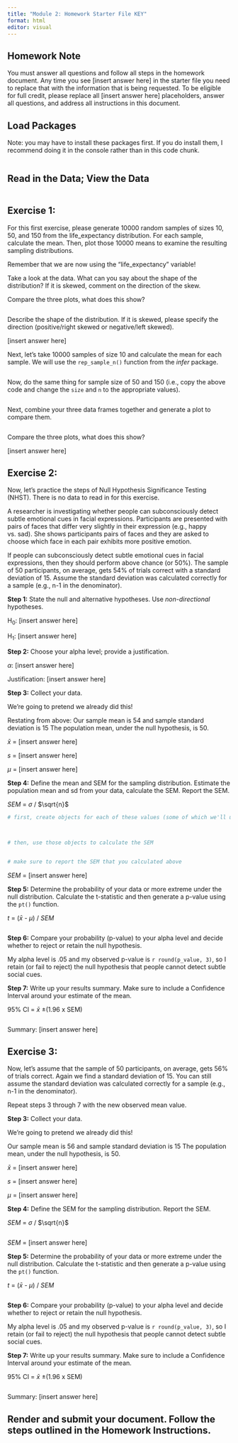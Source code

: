 ```yaml
---
title: "Module 2: Homework Starter File KEY"
format: html
editor: visual
---
```


## Homework Note

You must answer all questions and follow all steps in the homework document. Any time you see \[insert answer here\] in the starter file you need to replace that with the information that is being requested. To be eligible for full credit, please replace all \[insert answer here\] placeholders, answer all questions, and address all instructions in this document.

## Load Packages

Note: you may have to install these packages first. If you do install them, I recommend doing it in the console rather than in this code chunk.

```r



```

## Read in the Data; View the Data

```r



```

## Exercise 1:

For this first exercise, please generate 10000 random samples of sizes 10, 50, and 150 from the life_expectancy distribution. For each sample, calculate the mean. Then, plot those 10000 means to examine the resulting sampling distributions. 

Remember that we are now using the "life_expectancy" variable!

Take a look at the data. What can you say about the shape of the distribution? If it is skewed, comment on the direction of the skew.

Compare the three plots, what does this show?

```r




```

Describe the shape of the distribution. If it is skewed, please specify the direction (positive/right skewed or negative/left skewed).

\[insert answer here\]

Next, let's take 10000 samples of size 10 and calculate the mean for each sample. We will use the `rep_sample_n()` function from the *infer* package.

```r




```

Now, do the same thing for sample size of 50 and 150 (i.e., copy the above code and change the `size` and `n` to the appropriate values).

```r




```

Next, combine your three data frames together and generate a plot to compare them.

```r




```

Compare the three plots, what does this show?

\[insert answer here\]

## Exercise 2:

Now, let's practice the steps of Null Hypothesis Significance Testing (NHST). There is no data to read in for this exercise.

A researcher is investigating whether people can subconsciously detect subtle emotional cues in facial expressions. Participants are presented with pairs of faces that differ very slightly in their expression (e.g., happy vs. sad). She shows participants pairs of faces and they are asked to choose which face in each pair exhibits more positive emotion.

If people can subconsciously detect subtle emotional cues in facial expressions, then they should perform above chance (or 50%). The sample of 50 participants, on average, gets 54% of trials correct with a standard deviation of 15. Assume the standard deviation was calculated correctly for a sample (e.g., n-1 in the denominator).

**Step 1:** State the null and alternative hypotheses. Use *non-directional* hypotheses.

H~0~: \[insert answer here\]

H~1~: \[insert answer here\]

**Step 2:** Choose your alpha level; provide a justification.

$\alpha$: \[insert answer here\]

Justification: \[insert answer here\]

**Step 3:** Collect your data.

We're going to pretend we already did this!

Restating from above: Our sample mean is 54 and sample standard deviation is 15 The population mean, under the null hypothesis, is 50.

$\bar{x}$ = \[insert answer here\]

*s* = \[insert answer here\]

$\mu$ = \[insert answer here\]

**Step 4:** Define the mean and SEM for the sampling distribution. Estimate the population mean and sd from your data, calculate the SEM. Report the SEM.

*SEM* = $\sigma$ / $\sqrt{n}$

```r

# first, create objects for each of these values (some of which we'll use later)



# then, use those objects to calculate the SEM


# make sure to report the SEM that you calculated above

```

*SEM* = \[insert answer here\]

**Step 5:** Determine the probability of your data or more extreme under the null distribution. Calculate the t-statistic and then generate a p-value using the `pt()` function.

*t* = ($\bar{x}$ - $\mu$) / *SEM*

```r



```

**Step 6:** Compare your probability (p-value) to your alpha level and decide whether to reject or retain the null hypothesis.

My alpha level is .05 and my observed p-value is `r round(p_value, 3)`, so I retain (or fail to reject) the null hypothesis that people cannot detect subtle social cues.

**Step 7:** Write up your results summary. Make sure to include a Confidence Interval around your estimate of the mean.

95% CI = $\bar{x}$ ±(1.96 x SEM)

```r




```

Summary: \[insert answer here\]

## Exercise 3:

Now, let's assume that the sample of 50 participants, on average, gets 56% of trials correct. Again we find a standard deviation of 15. You can still assume the standard deviation was calculated correctly for a sample (e.g., n-1 in the denominator).

Repeat steps 3 through 7 with the new observed mean value.

**Step 3:** Collect your data.

We're going to pretend we already did this!

Our sample mean is 56 and sample standard deviation is 15 The population mean, under the null hypothesis, is 50.

$\bar{x}$ = \[insert answer here\]

*s* = \[insert answer here\]

$\mu$ = \[insert answer here\]

**Step 4:** Define the SEM for the sampling distribution. Report the SEM.

*SEM* = $\sigma$ / $\sqrt{n}$

```r



```

*SEM* = \[insert answer here\]

**Step 5:** Determine the probability of your data or more extreme under the null distribution. Calculate the t-statistic and then generate a p-value using the `pt()` function.

*t* = ($\bar{x}$ - $\mu$) / *SEM*

```r



```

**Step 6:** Compare your probability (p-value) to your alpha level and decide whether to reject or retain the null hypothesis.

My alpha level is .05 and my observed p-value is `r round(p_value, 3)`, so I retain (or fail to reject) the null hypothesis that people cannot detect subtle social cues.

**Step 7:** Write up your results summary. Make sure to include a Confidence Interval around your estimate of the mean.

95% CI = $\bar{x}$ ±(1.96 x SEM)

```r



```

Summary: \[insert answer here\]

## Render and submit your document. Follow the steps outlined in the Homework Instructions.
